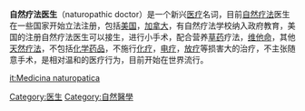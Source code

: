 {{notability unreferenced|time=2011-05-12T10:35:13+00:00}}
'''自然疗法医生'''（naturopathic doctor）是一个新兴[[医疗|医疗]]名词，目前[[自然疗法|自然疗法]]医生在一些国家开始立法注册，包括[[美国|美国]]，[[加拿大|加拿大]]，有自然疗法学校纳入政府教育，美国的注册自然疗法医生可以接生，进行小手术，配合营养[[草药|草药]]疗法，[[维他命|维他命]]，其他[[天然疗法|天然疗法]]，不包括[[化学|化学]][[药品|药品]]，不施行[[化疗|化疗]]，[[电疗|电疗]]，[[放疗|放疗]]等损害大的治疗，不主张随意手术，是相对温和的医疗行为，目前开始在世界流行。

{{medical-stub}}

[[Category:医生|Category:医生]]
[[Category:自然醫學|Category:自然醫學]]

[[it:Medicina_naturopatica|it:Medicina naturopatica]]
